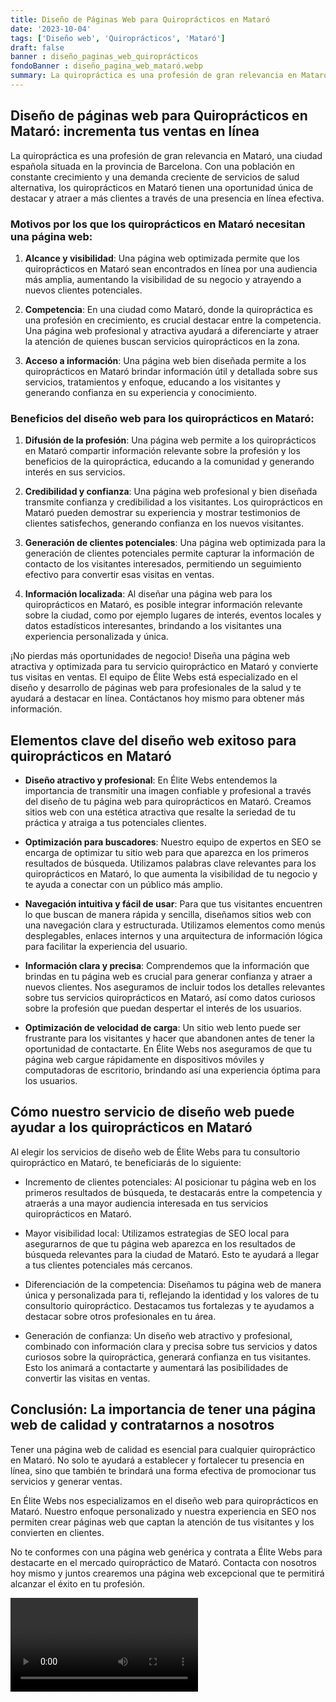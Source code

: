 ```yaml
---
title: Diseño de Páginas Web para Quiroprácticos en Mataró
date: '2023-10-04'
tags: ['Diseño web', 'Quiroprácticos', 'Mataró']
draft: false
banner : diseño_paginas_web_quiroprácticos
fondoBanner : diseño_pagina_web_mataró.webp
summary: La quiropráctica es una profesión de gran relevancia en Mataró, una ciudad española situada en la provincia de Barcelona. Con una población en constante crecimiento y una demanda creciente de servicios de salud alternativa, los quiroprácticos en Mataró tienen una oportunidad única de destacar y atraer a más clientes a través de una presencia en línea efectiva.
---
```


## Diseño de páginas web para Quiroprácticos en Mataró: incrementa tus ventas en línea

La quiropráctica es una profesión de gran relevancia en Mataró, una ciudad española situada en la provincia de Barcelona. Con una población en constante crecimiento y una demanda creciente de servicios de salud alternativa, los quiroprácticos en Mataró tienen una oportunidad única de destacar y atraer a más clientes a través de una presencia en línea efectiva.

### Motivos por los que los quiroprácticos en Mataró necesitan una página web:

1. **Alcance y visibilidad**: Una página web optimizada permite que los quiroprácticos en Mataró sean encontrados en línea por una audiencia más amplia, aumentando la visibilidad de su negocio y atrayendo a nuevos clientes potenciales.

2. **Competencia**: En una ciudad como Mataró, donde la quiropráctica es una profesión en crecimiento, es crucial destacar entre la competencia. Una página web profesional y atractiva ayudará a diferenciarte y atraer la atención de quienes buscan servicios quiroprácticos en la zona.

3. **Acceso a información**: Una página web bien diseñada permite a los quiroprácticos en Mataró brindar información útil y detallada sobre sus servicios, tratamientos y enfoque, educando a los visitantes y generando confianza en su experiencia y conocimiento.

### Beneficios del diseño web para los quiroprácticos en Mataró:

1. __Difusión de la profesión__: Una página web permite a los quiroprácticos en Mataró compartir información relevante sobre la profesión y los beneficios de la quiropráctica, educando a la comunidad y generando interés en sus servicios.

2. __Credibilidad y confianza__: Una página web profesional y bien diseñada transmite confianza y credibilidad a los visitantes. Los quiroprácticos en Mataró pueden demostrar su experiencia y mostrar testimonios de clientes satisfechos, generando confianza en los nuevos visitantes.

3. __Generación de clientes potenciales__: Una página web optimizada para la generación de clientes potenciales permite capturar la información de contacto de los visitantes interesados, permitiendo un seguimiento efectivo para convertir esas visitas en ventas.

4. __Información localizada__: Al diseñar una página web para los quiroprácticos en Mataró, es posible integrar información relevante sobre la ciudad, como por ejemplo lugares de interés, eventos locales y datos estadísticos interesantes, brindando a los visitantes una experiencia personalizada y única.

¡No pierdas más oportunidades de negocio! Diseña una página web atractiva y optimizada para tu servicio quiropráctico en Mataró y convierte tus visitas en ventas. El equipo de Élite Webs está especializado en el diseño y desarrollo de páginas web para profesionales de la salud y te ayudará a destacar en línea. Contáctanos hoy mismo para obtener más información.

<GifSeo />

<Cta />

## Elementos clave del diseño web exitoso para quiroprácticos en Mataró

- **Diseño atractivo y profesional**: En Élite Webs entendemos la importancia de transmitir una imagen confiable y profesional a través del diseño de tu página web para quiroprácticos en Mataró. Creamos sitios web con una estética atractiva que resalte la seriedad de tu práctica y atraiga a tus potenciales clientes.

- **Optimización para buscadores**: Nuestro equipo de expertos en SEO se encarga de optimizar tu sitio web para que aparezca en los primeros resultados de búsqueda. Utilizamos palabras clave relevantes para los quiroprácticos en Mataró, lo que aumenta la visibilidad de tu negocio y te ayuda a conectar con un público más amplio.

- **Navegación intuitiva y fácil de usar**: Para que tus visitantes encuentren lo que buscan de manera rápida y sencilla, diseñamos sitios web con una navegación clara y estructurada. Utilizamos elementos como menús desplegables, enlaces internos y una arquitectura de información lógica para facilitar la experiencia del usuario.

- **Información clara y precisa**: Comprendemos que la información que brindas en tu página web es crucial para generar confianza y atraer a nuevos clientes. Nos aseguramos de incluir todos los detalles relevantes sobre tus servicios quiroprácticos en Mataró, así como datos curiosos sobre la profesión que puedan despertar el interés de los usuarios.

- **Optimización de velocidad de carga**: Un sitio web lento puede ser frustrante para los visitantes y hacer que abandonen antes de tener la oportunidad de contactarte. En Élite Webs nos aseguramos de que tu página web cargue rápidamente en dispositivos móviles y computadoras de escritorio, brindando así una experiencia óptima para los usuarios.

## Cómo nuestro servicio de diseño web puede ayudar a los quiroprácticos en Mataró

Al elegir los servicios de diseño web de Élite Webs para tu consultorio quiropráctico en Mataró, te beneficiarás de lo siguiente:

- Incremento de clientes potenciales: Al posicionar tu página web en los primeros resultados de búsqueda, te destacarás entre la competencia y atraerás a una mayor audiencia interesada en tus servicios quiroprácticos en Mataró.

- Mayor visibilidad local: Utilizamos estrategias de SEO local para asegurarnos de que tu página web aparezca en los resultados de búsqueda relevantes para la ciudad de Mataró. Esto te ayudará a llegar a tus clientes potenciales más cercanos.

- Diferenciación de la competencia: Diseñamos tu página web de manera única y personalizada para ti, reflejando la identidad y los valores de tu consultorio quiropráctico. Destacamos tus fortalezas y te ayudamos a destacar sobre otros profesionales en tu área.

- Generación de confianza: Un diseño web atractivo y profesional, combinado con información clara y precisa sobre tus servicios y datos curiosos sobre la quiropráctica, generará confianza en tus visitantes. Esto los animará a contactarte y aumentará las posibilidades de convertir las visitas en ventas.

## Conclusión: La importancia de tener una página web de calidad y contratarnos a nosotros

Tener una página web de calidad es esencial para cualquier quiropráctico en Mataró. No solo te ayudará a establecer y fortalecer tu presencia en línea, sino que también te brindará una forma efectiva de promocionar tus servicios y generar ventas.

En Élite Webs nos especializamos en el diseño web para quiroprácticos en Mataró. Nuestro enfoque personalizado y nuestra experiencia en SEO nos permiten crear páginas web que captan la atención de tus visitantes y los convierten en clientes.

No te conformes con una página web genérica y contrata a Élite Webs para destacarte en el mercado quiropráctico de Mataró. Contacta con nosotros hoy mismo y juntos crearemos una página web excepcional que te permitirá alcanzar el éxito en tu profesión.

<Video />

<CtaBot job='Quiroprácticos' city='Mataró'/>

<Gmaps query='Mataró+españa+maps' />